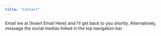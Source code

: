 ```yaml
---
title: "Contact"
---
```


Email me at [Insert Email Here] and I'll get back to you shortly.
Alternatively, message the social medias linked in the top navigation bar.
